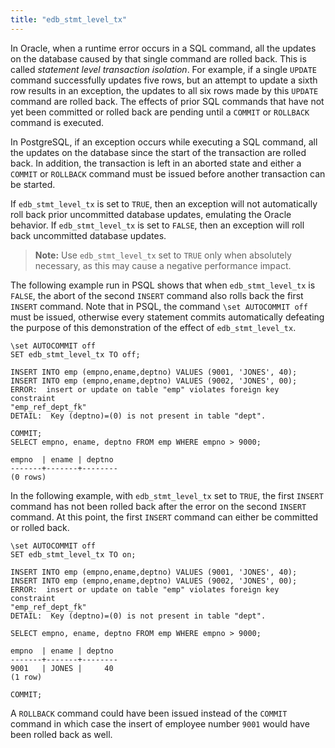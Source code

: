 ```yaml
---
title: "edb_stmt_level_tx"
---
```


<div id="edb_stmt_level_tx" class="registered_link"></div>


In Oracle, when a runtime error occurs in a SQL command, all the updates on the database caused by that single command are rolled back. This is called *statement level transaction isolation*. For example, if a single `UPDATE` command successfully updates five rows, but an attempt to update a sixth row results in an exception, the updates to all six rows made by this `UPDATE` command are rolled back. The effects of prior SQL commands that have not yet been committed or rolled back are pending until a `COMMIT` or `ROLLBACK` command is executed.

In PostgreSQL, if an exception occurs while executing a SQL command, all the updates on the database since the start of the transaction are rolled back. In addition, the transaction is left in an aborted state and either a `COMMIT` or `ROLLBACK` command must be issued before another transaction can be started.

If `edb_stmt_level_tx` is set to `TRUE`, then an exception will not automatically roll back prior uncommitted database updates, emulating the Oracle behavior. If `edb_stmt_level_tx` is set to `FALSE`, then an exception will roll back uncommitted database updates.

> **Note:** Use `edb_stmt_level_tx` set to `TRUE` only when absolutely necessary, as this may cause a negative performance impact.


The following example run in PSQL shows that when `edb_stmt_level_tx` is `FALSE`, the abort of the second `INSERT` command also rolls back the first `INSERT` command. Note that in PSQL, the command `\set AUTOCOMMIT off` must be issued, otherwise every statement commits automatically defeating the purpose of this demonstration of the effect of `edb_stmt_level_tx`.

    \set AUTOCOMMIT off
    SET edb_stmt_level_tx TO off;

    INSERT INTO emp (empno,ename,deptno) VALUES (9001, 'JONES', 40);
    INSERT INTO emp (empno,ename,deptno) VALUES (9002, 'JONES', 00);
    ERROR:  insert or update on table "emp" violates foreign key constraint
    "emp_ref_dept_fk"
    DETAIL:  Key (deptno)=(0) is not present in table "dept".

    COMMIT;
    SELECT empno, ename, deptno FROM emp WHERE empno > 9000;

    empno  | ename | deptno
    -------+-------+--------
    (0 rows)

In the following example, with `edb_stmt_level_tx` set to `TRUE`, the first `INSERT` command has not been rolled back after the error on the second `INSERT` command. At this point, the first `INSERT` command can either be committed or rolled back.

    \set AUTOCOMMIT off
    SET edb_stmt_level_tx TO on;

    INSERT INTO emp (empno,ename,deptno) VALUES (9001, 'JONES', 40);
    INSERT INTO emp (empno,ename,deptno) VALUES (9002, 'JONES', 00);
    ERROR:  insert or update on table "emp" violates foreign key constraint
    "emp_ref_dept_fk"
    DETAIL:  Key (deptno)=(0) is not present in table "dept".

    SELECT empno, ename, deptno FROM emp WHERE empno > 9000;

    empno  | ename | deptno
    -------+-------+--------
    9001   | JONES |     40
    (1 row)

    COMMIT;

A `ROLLBACK` command could have been issued instead of the `COMMIT` command in which case the insert of employee number `9001` would have been rolled back as well.
